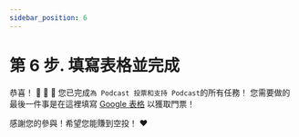 ```yaml
---
sidebar_position: 6
---
```


# 第 6 步. 填寫表格並完成

恭喜！ 🎉 🎉 🎉 您已完成`為 Podcast 投票和支持 Podcast`的所有任務！
您需要做的最後一件事是在這裡填寫 [Google 表格](https://forms.gle/8SnGyo4TtuBKGbYC6) 以獲取門票！

感謝您的參與！希望您能賺到空投！ ❤️